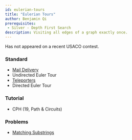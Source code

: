 ```yaml
---
id: eulerian-tours
title: "Eulerian Tours"
author: Benjamin Qi
prerequisites: 
 - Silver - Depth First Search
description: Visiting all edges of a graph exactly once.
---
```


Has not appeared on a recent USACO contest.

### Standard

 - [Mail Delivery](https://cses.fi/problemset/task/1691)
  - Undirected Euler Tour
 - [Teleporters](https://cses.fi/problemset/task/1693)
  - Directed Euler Tour

### Tutorial

 - CPH (19, Path & Circuits)

### Problems

 - [Matching Substrings](https://csacademy.com/contest/archive/task/matching-substrings/) [](87)
